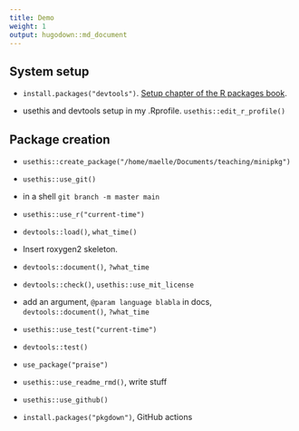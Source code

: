 ```yaml
---
title: Demo
weight: 1
output: hugodown::md_document
---
```


## System setup

* `install.packages("devtools")`. [Setup chapter of the R packages book](https://r-pkgs.org/setup.html).

* usethis and devtools setup in my .Rprofile. `usethis::edit_r_profile()`

## Package creation

* `usethis::create_package("/home/maelle/Documents/teaching/minipkg")`

* `usethis::use_git()`

* in a shell `git branch -m master main`

* `usethis::use_r("current-time")`

* `devtools::load()`, `what_time()`

* Insert roxygen2 skeleton.

* `devtools::document()`, `?what_time`

* `devtools::check()`, `usethis::use_mit_license` 

* add an argument, `@param language blabla` in docs, `devtools::document()`, `?what_time`

* `usethis::use_test("current-time")`

* `devtools::test()`

* `use_package("praise")`

* `usethis::use_readme_rmd()`, write stuff

* `usethis::use_github()`

* `install.packages("pkgdown")`, GitHub actions